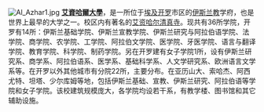 [[File:Al_Azhar1.jpg|right]]
'''[[艾資哈爾大學|艾資哈爾大學]]'''，是一所位于[[埃及|埃及]][[开罗|开罗]]市区的[[伊斯兰教|伊斯兰教]]学府，也是世界上最早的大学之一。校区内有著名的[[艾资哈尔清真寺|艾资哈尔清真寺]]。现共有36所学院，开罗有14所：伊斯兰基础学院、伊斯兰宣教学院、伊斯兰研究与阿拉伯语学院、法学院、商学院、农学院、工学院、阿拉伯文学院、医学院、牙医学院、语言与翻译学院、教育学院、科学院、制药学院。另在开罗建有女子学院1所，设有伊斯兰研究系、商学系、阿拉伯语系、医学系、基础科学系、人文学研究系、欧洲语言文学系等。在开罗以外其他城市有分院22所，主要分布。在亚历山大、索哈杰、阿西尤特、坦塔、少尔库姆等地，包括伊斯兰基础、宣教、伊斯兰研究、阿拉伯语等学院和女子学院。该校建筑规模庞大，各学院均设若干系，有教学楼、图书馆和其它辅助设施。